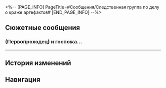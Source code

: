 <%-- [PAGE_INFO]
PageTitle=#Сообщения/Следственная группа по делу о краже артефактов#
[END_PAGE_INFO] --%>
{{Сообщение Инфобокс
|id          = 70
|Изображение = НИП Следственная группа по делу о краже артефактов Иконка.png
|Тип         = Группа
|Персонажи   = [[Пела]]; [[Первопроходец]]; [[Следователь Среброгривых Стражей]]
|Фракция     = Ярило-VI
}}

==Сюжетные сообщения==
==={{MC|ж=Госпожа|м=Господин}} (Первопроходец) и госпожа...===
{{Сообщения
|условие_получения = 
|текст =
:'''Следователь Среброгривых Стражей:''' {{MC|ж=Госпожа|м=Господин}} (Первопроходец) и госпожа Пела! Мы нашли осколок метеорита.
:'''Пела:''' Правда?! Где он?
:{Выбор} Правда?
::'''(Первопроходец):''' Правда?
:{Выбор} Кажется, это слишком просто...
::'''(Первопроходец):''' Слишком просто.
:'''Следователь Среброгривых Стражей:''' Он в номере гранд-отеля «Гёте».
:'''Следователь Среброгривых Стражей:''' Кажется, его там оставил какой-то забывчивый вор.
:'''Следователь Среброгривых Стражей:''' Мы поставили оцепление. Теперь ждём только вас, чтобы вы всё проверили.
:'''Пела:''' Мы сейчас же прибудем к вам. Только не пугайте постояльцев.
:'''Следователь Среброгривых Стражей:''' Да, госпожа Пела.
}}
----

==История изменений==
{{История изменений|3.5}}

==Навигация==
{{Сообщения Навбокс}}